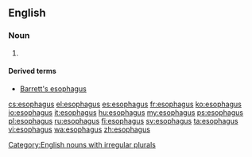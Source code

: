 ==English==

===Noun===
{{en-noun|esophag|i}}

# {{US}} {{alternative spelling of|oesophagus}}
====Derived terms====
* [[Barrett's esophagus]]
[[Category:English nouns with irregular plurals]]

[[cs:esophagus]]
[[el:esophagus]]
[[es:esophagus]]
[[fr:esophagus]]
[[ko:esophagus]]
[[io:esophagus]]
[[it:esophagus]]
[[hu:esophagus]]
[[my:esophagus]]
[[ps:esophagus]]
[[pl:esophagus]]
[[ru:esophagus]]
[[fi:esophagus]]
[[sv:esophagus]]
[[ta:esophagus]]
[[vi:esophagus]]
[[wa:esophagus]]
[[zh:esophagus]]